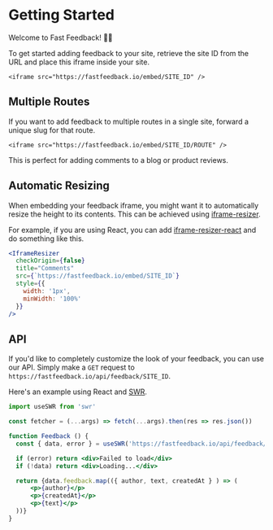 

# Getting Started

Welcome to Fast Feedback! 👋🏼

To get started adding feedback to your site, retrieve the site ID
from the URL and place this iframe inside your site.

`<iframe src="https://fastfeedback.io/embed/SITE_ID" />`

## Multiple Routes

If you want to add feedback to multiple routes in a single site,
forward a unique slug for that route.

`<iframe src="https://fastfeedback.io/embed/SITE_ID/ROUTE" />`

This is perfect for adding comments to a blog or product reviews.

## Automatic Resizing

When embedding your feedback iframe, you might want it to automatically resize the
height to its contents. This can be achieved using [iframe-resizer](https://github.com/davidjbradshaw/iframe-resizer).

For example, if you are using React, you can add [iframe-resizer-react](https://github.com/davidjbradshaw/iframe-resizer-react) and do
something like this.

```jsx
<IframeResizer
  checkOrigin={false}
  title="Comments"
  src={`https://fastfeedback.io/embed/SITE_ID`}
  style={{
    width: '1px',
    minWidth: '100%'
  }}
/>
```

## API

If you'd like to completely customize the look of your feedback, you can use our API.
Simply make a `GET` request to `https://fastfeedback.io/api/feedback/SITE_ID`.

Here's an example using React and [SWR](https://swr.vercel.app).

```jsx
import useSWR from 'swr'

const fetcher = (...args) => fetch(...args).then(res => res.json())

function Feedback () {
  const { data, error } = useSWR('https://fastfeedback.io/api/feedback/SITE_ID', fetcher)

  if (error) return <div>Failed to load</div>
  if (!data) return <div>Loading...</div>

  return {data.feedback.map(({ author, text, createdAt } ) => (
      <p>{author}</p>
      <p>{createdAt}</p>
      <p>{text}</p>
  ))}
}
```
